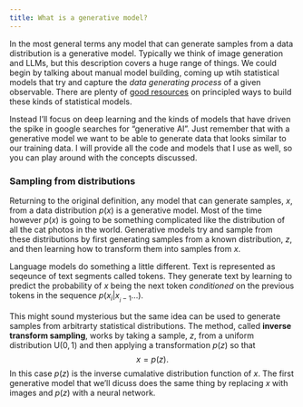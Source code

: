 ---
title: What is a generative model?
---

In the most general terms any model that can generate samples from a data distribution is a generative model. Typically we think of image generation and LLMs, but this description covers a huge range of things. We could begin by talking about manual model building, coming up wtih statistical models that try and capture the *data generating process* of a given observable. There are plenty of [good resources]((https://betanalpha.github.io/assets/case_studies/principled_bayesian_workflow.html)) on principled ways to build these kinds of statistical models. 

Instead I'll focus on deep learning and the kinds of models that have driven the spike in google searches for "generative AI". Just remember that with a generative model we want to be able to generate data that looks similar to our training data. I will provide all the code and models that I use as well, so you can play around with the concepts discussed. 

### Sampling from distributions

Returning to the original definition, any model that can generate samples, $x$, from a data distribution $p(x)$ is a generative model. Most of the time however $p(x)$ is going to be something complicated like the distribution of all the cat photos in the world. Generative models try and sample from these distributions by first generating samples from a known distribution, $z$, and then learning how to transform them into samples from $x$.

:::{.callout-note}
Language models do something a little different. Text is represented as seqeunce of text segments called tokens. They generate text by learning to predict the probability of $x$ being the next token *conditioned* on the previous tokens in the sequence $p(x_i | x_{_i-1}...)$. 

:::

This might sound mysterious but the same idea can be used to generate samples from arbitrarty statistical distributions. The method, called **inverse transform sampling**, works by taking a sample, $z$, from a uniform distribution $\text{U}(0, 1)$ and then applying a transformation $p(z)$ so that
$$
x = p(z).
$$
In this case $p(z)$ is the inverse cumalative distribution function of $x$. The first generative model that we'll dicuss does the same thing by replacing $x$ with images and $p(z)$ with a neural network.


